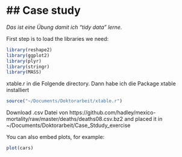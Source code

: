 ## Case study
========================================================

_Das ist eine Übung damit ich "tidy data" lerne._


First step is to load the libraries we need:

```r
library(reshape2)
library(ggplot2)
library(plyr)
library(stringr)
library(MASS)
```

xtable.r in die Folgende directory. Dann habe ich die Package xtable installiert

```r
source("~/Documents/Doktorarbeit/xtable.r")
```
Download .csv Datei von https://github.com/hadley/mexico-mortality/raw/master/deaths/deaths08.csv.bz2
and placed it in ~/Documents/Doktorarbeit/Case_Stdudy_exercise





You can also embed plots, for example:

```r
plot(cars)
```

